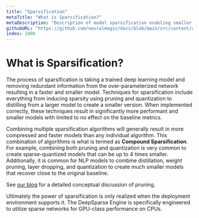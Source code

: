```yaml
---
title: "Sparsification"
metaTitle: "What is Sparsification?"
metaDescription: "Description of model sparsification enabling smaller and more performant neural networks in deep learning"
githubURL: "https://github.com/neuralmagic/docs/blob/main/src/content/user-guide/sparsification.mdx"
index: 1000
---
```


# What is Sparsification?

The process of sparsification is taking a trained deep learning model and removing redundant information from the over-parameterized network resulting in a faster and smaller model.
Techniques for sparsification include everything from inducing sparsity using pruning and quantization to distilling from a larger model to create a smaller version.
When implemented correctly, these techniques result in significantly more performant and smaller models with limited to no effect on the baseline metrics.

Combining multiple sparsification algorithms will generally result in more compressed and faster models than any individual algorithm.
This combination of algorithms is what is termed as **Compound Sparsification**.
For example, combining both pruning and quantization is very common to create sparse-quantized models that can be up to 4 times smaller.
Additionally, it is common for NLP models to combine distillation, weight pruning, layer dropping, and quantization to create much smaller models that recover close to the original baseline.

See [our blog](https://neuralmagic.com/blog/pruning-overview/) for a detailed conceptual discussion of pruning.
 
Ultimately the power of sparsification is only realized when the deployment environment supports it.
The DeepSparse Engine is specifically engineered to utilize sparse networks for GPU-class performance on CPUs.
